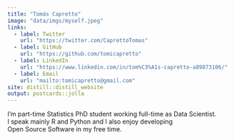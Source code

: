 ```yaml
---
title: "Tomás Capretto"
image: "data/imgs/myself.jpeg"
links:
  - label: Twitter
    url: "https://twitter.com/CaprettoTomas"
  - label: GitHub
    url: "https://github.com/tomicapretto"
  - label: LinkedIn
    url: "https://www.linkedin.com/in/tom%C3%A1s-capretto-a89873106/"
  - label: Email
    url: "mailto:tomicapretto@gmail.com"
site: distill::distill_website
output: postcards::jolla
---
```


I'm part-time Statistics PhD student working full-time as Data Scientist. 
<br>
I speak mainly R and Python and I also enjoy developing
<br>
Open Source Software in my free time.